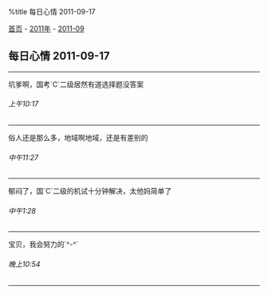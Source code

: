 %title 每日心情 2011-09-17

[[../../../index|首页]] - [[../index|2011年]] - [[index|2011-09]]
==每日心情 2011-09-17==
----
坑爹啊，国考`C`二级居然有道选择题没答案
======上午10:17======
----
俗人还是那么多，地域啊地域，还是有差别的
======中午11:27======
----
郁闷了，国`C`二级的机试十分钟解决，太他妈简单了
======中午1:28======
----
宝贝，我会努力的`^-^`
======晚上10:54======
----
